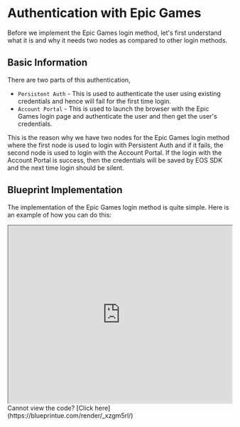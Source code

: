 # Authentication with Epic Games

Before we implement the Epic Games login method, let's first understand what it is and why it needs two nodes as compared to other login methods.

## Basic Information
There are two parts of this authentication, 

- `Persistent Auth` - This is used to authenticate the user using existing credentials and hence will fail for the first time login.
- `Account Portal` - This is used to launch the browser with the Epic Games login page and authenticate the user and then get the user's credentials.

This is the reason why we have two nodes for the Epic Games login method where the first node is used to login with Persistent Auth and if it fails, the second node is used to login with the Account Portal. If the login with the Account Portal is success, then the credentials will be saved by EOS SDK and the next time login should be silent.

## Blueprint Implementation

The implementation of the Epic Games login method is quite simple. Here is an example of how you can do this:

<iframe src="https://blueprintue.com/render/_xzgm5rl/" scrolling="no" allowfullscreen width="100%" height="400px"></iframe>
Cannot view the code? [Click here](https://blueprintue.com/render/_xzgm5rl/)
